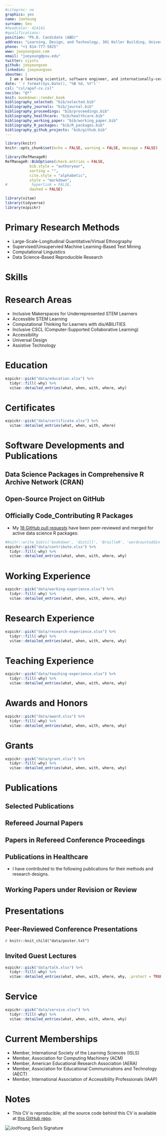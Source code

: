 ```yaml
---
#citeproc: no
graphics: yes
name: JooYoung
surname: Seo
#headcolor: 414141
#qualifications: 
position: "Ph.D. Candidate (ABD)"
address: "Learning, Design, and Technology, 301 Keller Building, University Park, PA 16802, USA"
phone: "+1 814-777-5825"
www: jooyoungseo.com
email: "jooyoung@psu.edu"
twitter: sjystu
github: jooyoungseo
linkedin: jooyoungseo
aboutme: |
  I am a learning scientist, software engineer, and internationally-certified accessibility professional.
date: '`r format(Sys.Date(), "%B %d, %Y")`'
csl: "csl/apa7-cv.csl"
nocite: "@*"
knit: bookdown::render_book
bibliography_selected: "bib/selected.bib"
bibliography_journals: "bib/journal.bib"
bibliography_proceedings: "bib/proceedings.bib"
bibliography_healthcare: "bib/healthcare.bib"
bibliography_working_paper: "bib/working_paper.bib"
bibliography_R_packages: "bib/R_packages.bib"
bibliography_github_projects: "bib/github.bib"
---
```


```r
library(knitr)
knitr::opts_chunk$set(echo = FALSE, warning = FALSE, message = FALSE)

library(RefManageR)
RefManageR::BibOptions(check.entries = FALSE,
           bib.style = "authoryear",
           sorting = "",
           cite.style = "alphabetic",
           style = "markdown",
#           hyperlink = FALSE,
           dashed = FALSE)

library(vitae)
library(tidyverse)
library(ezpickr)
```

# Primary Research Methods

 * Large-Scale-Longitudinal Quantitative/Virtual Ethnography
 * Supervised/Unsupervied Machine Learning-Based Text Mining 
 * Computational Linguistics
 * Data Science-Based Reproducible Research

# Skills

\begin{cvskills}
  \cvskill
    {Data Science}
    {R (highly advanced: published 3 packages in CRAN), Python (advanced: tensorflow/keras/scikit-learn), SQL}

  \cvskill
    {Reproducible Report}
    {Markdown/Rmarkdown, R shiny apps, Jupyter Notebook, LaTeX, Pandoc, lua}

  \cvskill
    {Quantitative Research}
    {t-test, within-/between-subjects/Repeated Measures ANOVAs/ANCOVAs/MANOVAs/MANCOVAs, Regressions, \newline HLM, Factor Analysis, Network Analysis, SEM, PCA, Unsupervised/Supervised Machine Learning}

  \cvskill
    {Qualitative Research}
    {Virtual Ethnography, Content Analysis, Grounded Theory, Phenomenology, Case Studies, Interaction Analysis}

  \cvskill
    {Mixed Research}
    {Text Mining, Quantitative Ethnography, Explanatory/Exploratory Sequential Mixed Methods}

  \cvskill
    {DevOps}
    {Git, Docker, AWS, Travis CI, Cygwin}

  \cvskill
    {Front-End}
    {HTML/CSS/JS/PHP/ARIA (advanced level to design according to WCAG 2.0/2.1), WordPress, Drupal, Hugo}

  \cvskill
    {Back-End}
    {Unix/Linux Shell scripts, LAMP, Django, REST API}

  \cvskill
    {Compile Programming Languages}
    {C/C++/C\#, Java, Quorum (as basic level to review source codes and develop simple modules)}

  \cvskill
    {Languages}
    {English/Korean (bilingual)}

  \cvskill
    {Braille}
    {UEB (Unified English Braille), Nemeth (Math), Korean, Japanese Brailles}
\end{cvskills}

# Research Areas

 * Inclusive Makerspaces for Underrepresented STEM Learners
 * Accessible STEM Learning
 * Computational Thinking for Learners with dis/ABILITIES
 * Inclusive CSCL (Computer-Supported Collaborative Learning)
 * Accessibility
 * Universal Design
 * Assistive Technology

# Education

```r
ezpickr::pick("data/education.xlsx") %>%
  tidyr::fill(-why) %>%
  vitae::detailed_entries(what, when, with, where, why)
```

# Certificates

```r
ezpickr::pick("data/certificate.xlsx") %>%
  vitae::detailed_entries(what, when, with, where)
```

# Software Developments and Publications

## Data Science Packages in Comprehensive R Archive Network (CRAN)

<!-- ```{r R-package, echo = FALSE, cache = FALSE, eval = FALSE}
knitr::write_bib(c('ezpickr', 'mboxr', 'youtubecaption'), "bib/R_packages.bib")
#R_package <- suppressMessages(RefManageR::ReadBib("bib/R_packages.bib", check = FALSE))
#RefManageR:::print.BibEntry(R_package)
####vitae::bibliography_entries("bib/R_packages.bib")
``` -->

\begingroup
\setlength{\parindent}{-0.5in}
\setlength{\leftskip}{0.5in}

::: {#refs_R_packages}
:::
\endgroup

## Open-Source Project on GitHub

<!-- ```{r github, echo = FALSE, cache = FALSE, eval=T}
#knitr::write_bib(c('tactileR', 'ezviewr', 'jladown', 'edmdown'), "bib/github.bib")
#github <- suppressMessages(RefManageR::ReadBib("bib/github.bib", check = FALSE))
#RefManageR:::print.BibEntry(github)
####vitae::bibliography_entries("bib/github.bib")
``` -->

\begingroup
\setlength{\parindent}{-0.5in}
\setlength{\leftskip}{0.5in}

::: {#refs_github_projects}
:::
\endgroup

## Officially Code_Contributing R Packages

* My [18 GitHub pull requests](https://github.com/pulls?q=is%3Apr+author%3Ajooyoungseo+archived%3Afalse+is%3Aclosed) have been peer-reviewed and merged for active data science R packages:

```r
#knitr::write_bib(c('bookdown', 'distill', 'BrailleR', 'wordcountaddin'), "bib/contribute.bib")
ezpickr::pick("data/contribute.xlsx") %>%
  tidyr::fill(-why) %>%
  vitae::detailed_entries(what, when, with, where, why)
```

# Working Experience

```r
ezpickr::pick("data/working-experience.xlsx") %>%
  tidyr::fill(-why) %>%
  vitae::detailed_entries(what, when, with, where, why)
```

# Research Experience

```r
ezpickr::pick("data/research-experience.xlsx") %>%
  tidyr::fill(-why) %>%
  vitae::detailed_entries(what, when, with, where, why)
```

# Teaching Experience

```r
ezpickr::pick("data/teaching-experience.xlsx") %>%
  tidyr::fill(-why) %>%
  vitae::detailed_entries(what, when, with, where, why)
```

# Awards and Honors

```r
ezpickr::pick("data/award.xlsx") %>%
  tidyr::fill(-why) %>%
  vitae::detailed_entries(what, when, with, where, why)
```

# Grants

```r
ezpickr::pick("data/grant.xlsx") %>%
  tidyr::fill(-why) %>%
  vitae::detailed_entries(what, when, with, where, why)
```

# Publications

## Selected Publications

\begingroup
\setlength{\parindent}{-0.5in}
\setlength{\leftskip}{0.5in}

::: {#refs_selected}
:::
\endgroup

## Refereed Journal Papers

\begingroup
\setlength{\parindent}{-0.5in}
\setlength{\leftskip}{0.5in}

::: {#refs_journals}
:::
\endgroup

## Papers in Refereed Conference Proceedings

\begingroup
\setlength{\parindent}{-0.5in}
\setlength{\leftskip}{0.5in}

::: {#refs_proceedings}
:::
\endgroup

## Publications in Healthcare

* I have contributed to the following publications for their methods and research designs.

\begingroup
\setlength{\parindent}{-0.5in}
\setlength{\leftskip}{0.5in}

::: {#refs_healthcare}
:::
\endgroup

## Working Papers under Revision or Review

\begingroup
\setlength{\parindent}{-0.5in}
\setlength{\leftskip}{0.5in}

::: {#refs_working_paper}
:::
\endgroup

# Presentations

## Peer-Reviewed Conference Presentations

\begingroup
\setlength{\parindent}{-0.5in}
\setlength{\leftskip}{0.5in}

`r knitr::knit_child("data/poster.txt")`

\endgroup

## Invited Guest Lectures

```r
ezpickr::pick("data/talk.xlsx") %>%
  tidyr::fill(-why) %>%
  vitae::detailed_entries(what, when, with, where, why, .protect = TRUE)
```

# Service

```r
ezpickr::pick("data/service.xlsx") %>%
  tidyr::fill(-why) %>%
  vitae::detailed_entries(what, when, with, where, why)
```

# Current Memberships

  * Member, International Society of the Learning Sciences (ISLS)
  * Member, Association for Computing Machinery (ACM)
  * Member, American Educational Research Association (AERA)
  * Member, Association for Educational Communications and Technology (AECT)
  * Member, International Association of Accessibility Professionals (IAAP)

# Notes

* This CV is reproducible; all the source code behind this CV is available at [this GitHub repo](https://github.com/jooyoungseo/jy_CV).

![JooYoung Seo's Signature](data/signature.png)\
